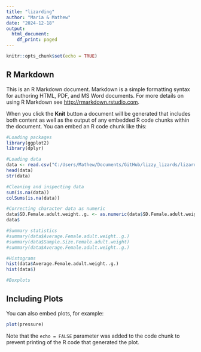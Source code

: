 ```yaml
---
title: "lizarding"
author: "Maria & Mathew"
date: "2024-12-18"
output:
  html_document:
    df_print: paged
---
```


```r
knitr::opts_chunk$set(echo = TRUE)
```

## R Markdown

This is an R Markdown document. Markdown is a simple formatting syntax for authoring HTML, PDF, and MS Word documents. For more details on using R Markdown see <http://rmarkdown.rstudio.com>.

When you click the **Knit** button a document will be generated that includes both content as well as the output of any embedded R code chunks within the document. You can embed an R code chunk like this:

```r
#Loading packages
library(ggplot2)
library(dplyr)

#Loading data
data <- read.csv("C:/Users/Mathew/Documents/GitHub/lizzy_lizards/lizard.csv")
head(data)
str(data)

#Cleaning and inspecting data
sum(is.na(data))   
colSums(is.na(data))  

#Correcting character data as numeric
data$SD.Female.adult.weight..g. <- as.numeric(data$SD.Female.adult.weight..g.)
data$

#Summary statistics
#summary(data$Average.Female.adult.weight..g.)
#summary(data$Sample.Size.Female.adult.weight)
#summary(data$Average.Female.adult.weight..g.)

#Histograms
hist(data$Average.Female.adult.weight..g.)
hist(data$)

#Boxplots
```

## Including Plots

You can also embed plots, for example:

```r
plot(pressure)
```

Note that the `echo = FALSE` parameter was added to the code chunk to prevent printing of the R code that generated the plot.
